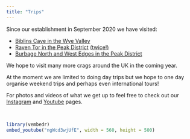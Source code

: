 ```yaml
---
title: "Trips"
---
```


Since our establishment in September 2020 we have visited:

* [Biblins Cave in the Wye Valley](https://www.youtube.com/watch?v=ngWcd3wjUfE)
* [Raven Tor in the Peak District](https://www.instagram.com/p/CFtzENqFHMa/) [(twice!)](https://www.instagram.com/p/CF-bewCAGZa/)
* [Burbage North and West Edges in the Peak District](https://www.instagram.com/p/CGXk7OpgUSB/)

We hope to visit many more crags around the UK in the coming year.

At the moment we are limited to doing day trips but we hope to one day organise weekend trips and perhaps even international tours!

For photos and videos of what we get up to feel free to check out our [Instagram](https://www.instagram.com/warwick_climbers_union/) and [Youtube](https://www.youtube.com/channel/UCICcXE7dYugbFBRfbdjl90Q) pages.

<br>

```r
library(vembedr)
embed_youtube("ngWcd3wjUfE", width = 560, height = 500)
```